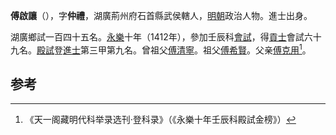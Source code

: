'''傅啟讓'''（{{bd|1380年||？}}），字'''仲禮'''，湖廣荊州府石首縣武侯轄人，[[明朝|明朝]]政治人物。進士出身。

湖廣鄉試一百四十五名。[[永樂|永樂]]十年（1412年），參加壬辰科[[會試|會試]]，得[[貢士|貢士]]會試六十九名。[[殿試|殿試]]登[[進士|進士]]第三甲第九名。曾祖父[[傅清寧|傅清寧]]。祖父[[傅希賢|傅希賢]]。父亲[[傅克用|傅克用]]<ref>《天一阁藏明代科举录选刊·登科录》（《永樂十年壬辰科殿試金榜》）</ref>。

==参考==
{{reflist}}
{{明朝人物小作品}}
{{永樂十年壬辰科殿試金榜}}